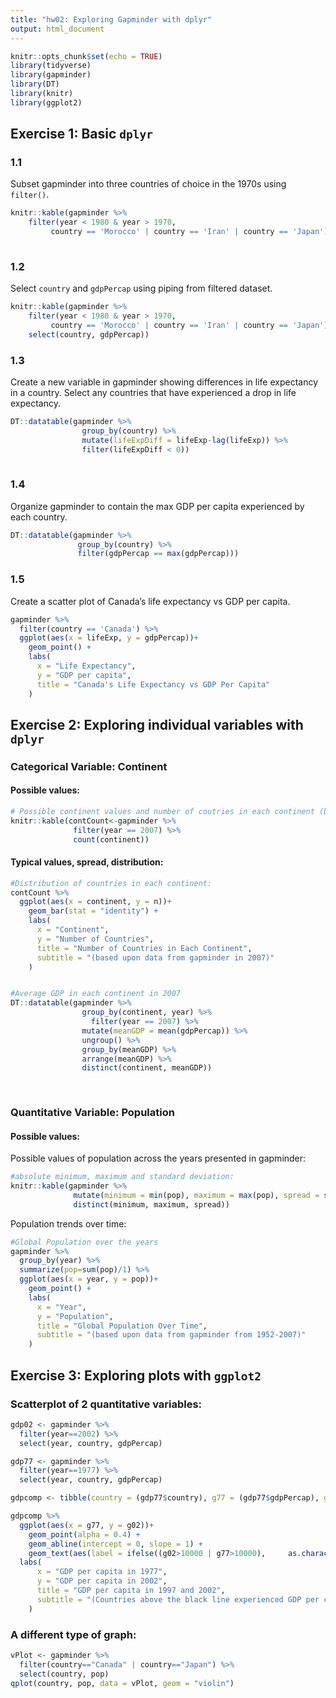 ```yaml
---
title: "hw02: Exploring Gapminder with dplyr"
output: html_document
---
```


```r
knitr::opts_chunk$set(echo = TRUE)
library(tidyverse)
library(gapminder)
library(DT)
library(knitr)
library(ggplot2)
```

## Exercise 1: Basic `dplyr`
### 1.1
Subset gapminder into three countries of choice in the 1970s using `filter()`.

```r
knitr::kable(gapminder %>% 
    filter(year < 1980 & year > 1970,
         country == 'Morocco' | country == 'Iran' | country == 'Japan'))
  
```



### 1.2
Select `country` and `gdpPercap` using piping from filtered dataset.

```r
knitr::kable(gapminder %>% 
    filter(year < 1980 & year > 1970,
         country == 'Morocco' | country == 'Iran' | country == 'Japan') %>% 
    select(country, gdpPercap))
```

### 1.3
Create a new variable in gapminder showing differences in life expectancy in a country. Select any countries that have experienced a drop in life expectancy.

```r
DT::datatable(gapminder %>% 
                group_by(country) %>% 
                mutate(lifeExpDiff = lifeExp-lag(lifeExp)) %>% 
                filter(lifeExpDiff < 0))
        
```
### 1.4
Organize gapminder to contain the max GDP per capita experienced by each country.

```r
DT::datatable(gapminder %>% 
               group_by(country) %>% 
               filter(gdpPercap == max(gdpPercap)))

```

### 1.5
Create a scatter plot of Canada's life expectancy vs GDP per capita.

```r
gapminder %>% 
  filter(country == 'Canada') %>% 
  ggplot(aes(x = lifeExp, y = gdpPercap))+
    geom_point() +
    labs(
      x = "Life Expectancy",
      y = "GDP per capita",
      title = "Canada's Life Expectancy vs GDP Per Capita"
    )
```

## Exercise 2: Exploring individual variables with `dplyr`

### Categorical Variable: __Continent__
#### Possible values:
```r
# Possible continent values and number of coutries in each continent (based on data from 2007).
knitr::kable(contCount<-gapminder %>% 
              filter(year == 2007) %>% 
              count(continent))
```

#### Typical values, spread, distribution:

```r
#Distribution of countries in each continent:
contCount %>% 
  ggplot(aes(x = continent, y = n))+
    geom_bar(stat = "identity") +
    labs(
      x = "Continent",
      y = "Number of Countries",
      title = "Number of Countries in Each Continent",
      subtitle = "(based upon data from gapminder in 2007)"
    )


#Average GDP in each continent in 2007
DT::datatable(gapminder %>% 
                group_by(continent, year) %>% 
	              filter(year == 2007) %>% 
                mutate(meanGDP = mean(gdpPercap)) %>%
                ungroup() %>% 
                group_by(meanGDP) %>% 
                arrange(meanGDP) %>% 
                distinct(continent, meanGDP))
                
                
```

### Quantitative Variable: __Population__
#### Possible values:

Possible values of population across the years presented in gapminder:
```r
#absolute minimum, maximum and standard deviation:
knitr::kable(gapminder %>% 
              mutate(minimum = min(pop), maximum = max(pop), spread = sd(pop)) %>% 
              distinct(minimum, maximum, spread))
```


Population trends over time:

```r
#Global Population over the years
gapminder %>% 
  group_by(year) %>% 
  summarize(pop=sum(pop)/1) %>% 
  ggplot(aes(x = year, y = pop))+
    geom_point() +
    labs(
      x = "Year",
      y = "Population",
      title = "Global Population Over Time",
      subtitle = "(based upon data from gapminder from 1952-2007)"
    )
```

## Exercise 3: Exploring plots with `ggplot2`

### Scatterplot of 2 quantitative variables:

```r
gdp02 <- gapminder %>% 
  filter(year==2002) %>% 
  select(year, country, gdpPercap)

gdp77 <- gapminder %>% 
  filter(year==1977) %>% 
  select(year, country, gdpPercap)

gdpcomp <- tibble(country = (gdp77$country), g77 = (gdp77$gdpPercap), g02 = (gdp02$gdpPercap))

gdpcomp %>% 
  ggplot(aes(x = g77, y = g02))+
    geom_point(alpha = 0.4) +
    geom_abline(intercept = 0, slope = 1) +
    geom_text(aes(label = ifelse((g02>10000 | g77>10000),     as.character(country),''),hjust=0,vjust=0)) +
  labs(
      x = "GDP per capita in 1977",
      y = "GDP per capita in 2002",
      title = "GDP per capita in 1997 and 2002",
      subtitle = "(Countries above the black line experienced GDP per capita growth during this time period.)"
    )

```

### A different type of graph:

```r
vPlot <- gapminder %>% 
  filter(country=="Canada" | country=="Japan") %>% 
  select(country, pop)
qplot(country, pop, data = vPlot, geom = "violin")
```

